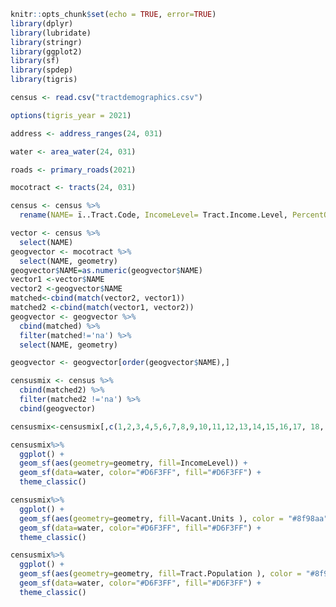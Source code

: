 ```r
knitr::opts_chunk$set(echo = TRUE, error=TRUE)
library(dplyr)
library(lubridate)
library(stringr)
library(ggplot2)
library(sf)
library(spdep)
library(tigris)
```

```r
census <- read.csv("tractdemographics.csv")
```

```r
options(tigris_year = 2021)
```

```r
address <- address_ranges(24, 031)
```
```r
water <- area_water(24, 031)
```
```r
roads <- primary_roads(2021)
```
```r
mocotract <- tracts(24, 031)
```

```r
census <- census %>%
  rename(NAME= ï..Tract.Code, IncomeLevel= Tract.Income.Level, PercentOverTheMedian= Tract.Median.Family.Income..)
```
```r
vector <- census %>%
  select(NAME) 
geogvector <- mocotract %>%
  select(NAME, geometry)
geogvector$NAME=as.numeric(geogvector$NAME)
vector1 <-vector$NAME
vector2 <-geogvector$NAME
matched<-cbind(match(vector2, vector1))
matched2 <-cbind(match(vector1, vector2))
geogvector <- geogvector %>%
  cbind(matched) %>%
  filter(matched!='na') %>%
  select(NAME, geometry)

geogvector <- geogvector[order(geogvector$NAME),]

censusmix <- census %>%
  cbind(matched2) %>%
  filter(matched2 !='na') %>%
  cbind(geogvector) 

```

```r
censusmix<-censusmix[,c(1,2,3,4,5,6,7,8,9,10,11,12,13,14,15,16,17, 18, 19, 22)]
```


```r
censusmix%>%
  ggplot() +
  geom_sf(aes(geometry=geometry, fill=IncomeLevel)) +
  geom_sf(data=water, color="#D6F3FF", fill="#D6F3FF") +
  theme_classic()
```
```r
censusmix%>%
  ggplot() +
  geom_sf(aes(geometry=geometry, fill=Vacant.Units ), color = "#8f98aa") +
  geom_sf(data=water, color="#D6F3FF", fill="#D6F3FF") +
  theme_classic()
```

```r
censusmix%>%
  ggplot() +
  geom_sf(aes(geometry=geometry, fill=Tract.Population ), color = "#8f98aa") +
  geom_sf(data=water, color="#D6F3FF", fill="#D6F3FF") +
  theme_classic()
```